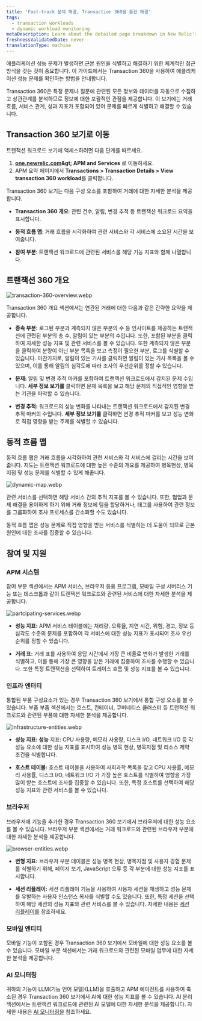 ```yaml
---
title: 'Fast-track 문제 해결, Transaction 360을 통한 해결'
tags:
  - transaction workloads
  - dynamic workload monitoring
metaDescription: Learn about the detailed page breakdown in New Relic's Transaction 360 feature.
freshnessValidatedDate: never
translationType: machine
---
```


애플리케이션 성능 문제가 발생하면 근본 원인을 식별하고 해결하기 위한 체계적인 접근 방식을 갖는 것이 중요합니다. 이 가이드에서는 Transaction 360을 사용하여 애플리케이션 성능 문제를 확인하는 방법을 안내합니다.

Transaction 360은 특정 문제나 질문에 관련된 모든 정보와 데이터를 자동으로 수집하고 상관관계를 분석하므로 정보에 대한 포괄적인 관점을 제공합니다. 이 보기에는 거래 흐름, 서비스 관계, 성과 지표가 포함되어 있어 문제를 빠르게 식별하고 해결할 수 있습니다.

## Transaction 360 보기로 이동

트랜잭션 워크로드 보기에 액세스하려면 다음 단계를 따르세요.

1. **[one.newrelic.com](https://one.newrelic.com)&amp;gt; APM and Services** 로 이동하세요.
2. APM 요약 페이지에서 **Transactions &gt; Transaction Details &gt; View transaction 360 workload**를 클릭합니다.

Transaction 360 보기는 다음 구성 요소를 포함하여 거래에 대한 자세한 분석을 제공합니다.

* **Transaction 360 개요**: 관련 건수, 알림, 변경 추적 등 트랜잭션 워크로드 요약을 표시합니다.

* **동적 흐름 맵**: 거래 흐름을 시각화하여 관련 서비스와 각 서비스에 소요된 시간을 보여줍니다.

* **참여 부분**: 트랜잭션 워크로드에 관련된 서비스를 해당 기능 지표와 함께 나열합니다.

## 트랜잭션 360 개요

<img title="transaction-360-overview.webp" alt="transaction-360-overview.webp" src="/images/transaction-360-overview.webp" />

Transaction 360 개요 섹션에서는 연관된 거래에 대한 다음과 같은 간략한 요약을 제공합니다.

* **종속 부분:** 로그된 부분과 계측되지 않은 부분의 수 등 인사이트를 제공하는 트랜잭션에 관련된 부분의 총 수, 알림이 있는 부분의 수입니다. 또한, 포함된 부분을 클릭하여 자세한 성능 지표 및 관련 서비스를 볼 수 있습니다. 또한 계측되지 않은 부분을 클릭하여 분량이 아닌 부분 목록을 보고 측정이 필요한 부분, 로그를 식별할 수 있습니다. 마찬가지로, 알림이 있는 기사를 클릭하면 알림이 있는 기사 목록을 볼 수 있으며, 이를 통해 알림의 심각도에 따라 조사의 우선순위를 정할 수 있습니다.

* **문제:** 알림 및 변경 추적 마커를 포함하여 트랜잭션 워크로드에서 감지된 문제 수입니다. **세부 정보 보기를** 클릭하면 문제 목록을 보고 해당 문제의 직접적인 영향을 받는 기관을 파악할 수 있습니다.

* **변경 추적:** 워크로드의 성능 변화를 나타내는 트랜잭션 워크로드에서 감지된 변경 추적 마커의 수입니다. **세부 정보 보기를** 클릭하면 변경 추적 마커를 보고 성능 변화로 직접 영향을 받는 주제를 식별할 수 있습니다.

## 동적 흐름 맵

동적 흐름 맵은 거래 흐름을 시각화하여 관련 서비스와 각 서비스에 걸리는 시간을 보여줍니다. 지도는 트랜잭션 워크로드에 대한 높은 수준의 개요를 제공하여 병목현상, 병목지점 및 성능 문제를 식별할 수 있게 해줍니다.

<img title="dynamic-map.webp" alt="dynamic-map.webp" src="/images/dynamic-map.webp" />

관련 서비스를 선택하면 해당 서비스 간의 추적 지표를 볼 수 있습니다. 또한, 협업과 문제 해결을 용이하게 하기 위해 거래 정보에 팀을 할당하거나, 태그를 사용하여 관련 정보를 그룹화하여 조사 프로세스를 간소화할 수도 있습니다.

동적 흐름 맵은 성능 문제로 직접 영향을 받는 서비스를 식별하는 데 도움이 되므로 근본 원인에 대한 조사를 집중할 수 있습니다.

## 참여 및 지원

### APM 시스템

참여 부분 섹션에서는 APM 서비스, 브라우저 응용 프로그램, 모바일 구성 서버리스 기능 또는 데스크톱과 같이 트랜잭션 워크로드와 관련된 서비스에 대한 자세한 분석을 제공합니다.

<img title="partcipating-services.webp" alt="partcipating-services.webp" src="/images/partcipating-services.webp" />

* **성능 지표:** APM 서비스 테이블에는 처리량, 오류율, 지연 시간, 위험, 경고, 정보 등 심각도 수준의 문제를 포함하여 각 서비스에 대한 성능 지표가 표시되어 조사 우선순위를 정할 수 있습니다.

* **거래 표:** 거래 표를 사용하여 응답 시간에서 가장 큰 비율로 변화가 발생한 거래를 식별하고, 이를 통해 가장 큰 영향을 받은 거래에 집중하여 조사를 수행할 수 있습니다. 또한 특정 트랜잭션을 선택하여 트레이스 흐름 및 성능 지표를 볼 수 있습니다.

### 인프라 엔터티

통합된 부품 구성요소가 있는 경우 Transaction 360 보기에서 통합 구성 요소를 볼 수 있습니다. 부품 부품 섹션에서는 호스트, 컨테이너, 쿠버네티스 클러스터 등 트랜잭션 워크로드와 관련된 부품에 대한 자세한 분석을 제공합니다.

<img title="infrastructure-entities.webp" alt="infrastructure-entities.webp" src="/images/infrastructure-entities.webp" />

* **성능 지표: 성능** 지표: CPU 사용량, 메모리 사용량, 디스크 I/O, 네트워크 I/O 등 각 성능 요소에 대한 성능 지표를 표시하여 성능 병목 현상, 병목지점 및 리소스 제약 조건을 식별합니다.

* **호스트 테이블:** 호스트 테이블을 사용하여 사회과학 목록을 찾고 CPU 사용률, 메모리 사용률, 디스크 I/O, 네트워크 I/O 가 가장 높은 호스트를 식별하여 영향을 가장 많이 받는 호스트에 조사를 집중할 수 있습니다. 또한, 특정 호스트를 선택하여 해당 성능 지표와 관련 서비스를 볼 수 있습니다.

### 브라우저

브라우저에 기능을 추가한 경우 Transaction 360 보기에서 브라우저에 대한 성능 요소를 볼 수 있습니다. 브라우저 부분 섹션에서는 거래 워크로드와 관련된 브라우저 부분에 대한 자세한 분석을 제공합니다.

<img title="browser-entities.webp" alt="browser-entities.webp" src="/images/browser-entities.webp" />

* **변형 지표:** 브라우저 부분 테이블은 성능 병목 현상, 병목지점 및 사용자 경험 문제를 식별하기 위해, 페이지 보기, JavaScript 오류 등 각 부분에 대한 성능 지표를 표시합니다.

* **세션 리플레이:** 세션 리플레이 기능을 사용하여 사용자 세션을 재생하고 성능 문제를 유발하는 사용자 인스턴스 복사를 식별할 수도 있습니다. 또한, 특정 세션을 선택하여 해당 세션의 성능 지표와 관련 서비스를 볼 수 있습니다. 자세한 내용은 [세션 리플레이를](/docs/browser/browser-monitoring/browser-pro-features/session-replay/get-started/) 참조하세요.

### 모바일 엔티티

모바일 기능이 포함된 경우 Transaction 360 보기에서 모바일에 대한 성능 요소를 볼 수 있습니다. 모바일 부문 섹션에서는 거래 워크로드와 관련된 모바일 업무에 대한 자세한 분석을 제공합니다.

### AI 모니터링

귀하의 기능이 LLM(기능 언어 모델)(LLM)을 호출하고 APM 에이전트를 사용하여 축소된 경우 Transaction 360 보기에서 AI에 대한 성능 지표를 볼 수 있습니다. AI 분리 섹션에서는 트랜잭션 워크로드에 관련된 AI 모델에 대한 자세한 분석을 제공합니다. 자세한 내용은 [AI 모니터링을](/docs/ai-monitoring/intro-to-ai-monitoring/) 참조하세요.